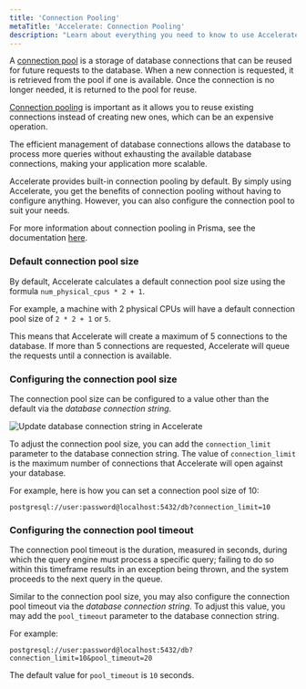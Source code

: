 ```yaml
---
title: 'Connection Pooling'
metaTitle: 'Accelerate: Connection Pooling'
description: "Learn about everything you need to know to use Accelerate's connection pooling."
---
```


<TopBlock>

A [connection pool](https://en.wikipedia.org/wiki/Connection_pool#:~:text=In%20software%20engineering%2C%20a%20connection,executing%20commands%20on%20a%20database.) is a storage of database connections that can be reused for future requests to the database. When a new connection is requested, it is retrieved from the pool if one is available. Once the connection is no longer needed, it is returned to the pool for reuse.

[Connection pooling](https://www.prisma.io/dataguide/database-tools/connection-pooling) is important as it allows you to reuse existing connections instead of creating new ones, which can be an expensive operation. 

The efficient management of database connections allows the database to process more queries without exhausting the available database connections, making your application more scalable. 

Accelerate provides built-in connection pooling by default. By simply using Accelerate, you get the benefits of connection pooling without having to configure anything. However, you can also configure the connection pool to suit your needs.

<Admonition>

For more information about connection pooling in Prisma, see the documentation [here](/orm/prisma-client/setup-and-configuration/databases-connections/connection-pool).

</Admonition>

</TopBlock>

### Default connection pool size

By default, Accelerate calculates a default connection pool size using the formula `num_physical_cpus * 2 + 1`.

<Admonition type="info">

For example, a machine with 2 physical CPUs will have a default connection pool size of `2 * 2 + 1` or `5`.

</Admonition>

This means that Accelerate will create a maximum of 5 connections to the database. If more than 5 connections are requested, Accelerate will queue the requests until a connection is available.

### Configuring the connection pool size

The connection pool size can be configured to a value other than the default via the _database connection string_.

![Update database connection string in Accelerate](/img/accelerate/accelerate-update-database-connection-string.png)

To adjust the connection pool size, you can add the `connection_limit` parameter to the database connection string. The value of `connection_limit` is the maximum number of connections that Accelerate will open against your database.

For example, here is how you can set a connection pool size of 10:

```env no-copy
postgresql://user:password@localhost:5432/db?connection_limit=10
```

### Configuring the connection pool timeout

The connection pool timeout is the duration, measured in seconds, during which the query engine must process a specific query; failing to do so within this timeframe results in an exception being thrown, and the system proceeds to the next query in the queue.

Similar to the connection pool size, you may also configure the connection pool timeout via the _database connection string_. To adjust this value, you may add the `pool_timeout` parameter to the database connection string.

For example:

```env no-copy
postgresql://user:password@localhost:5432/db?connection_limit=10&pool_timeout=20
```

<Admonition type="info">

The default value for `pool_timeout` is `10` seconds.

</Admonition>
